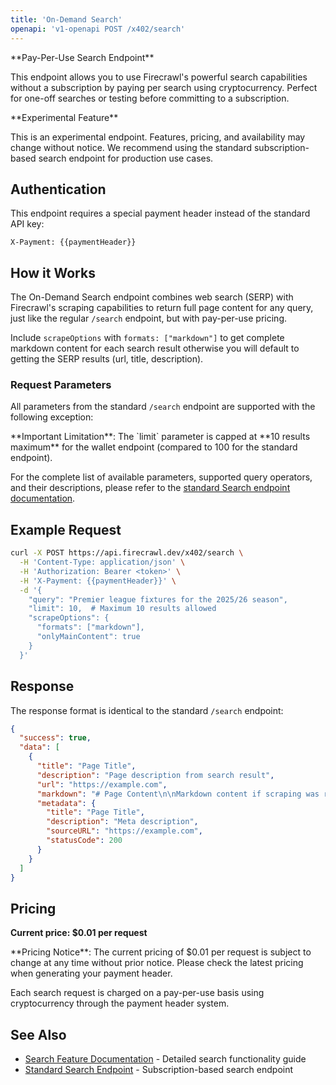 ```yaml
---
title: 'On-Demand Search'
openapi: 'v1-openapi POST /x402/search'
---
```


<Info>
**Pay-Per-Use Search Endpoint**

This endpoint allows you to use Firecrawl's powerful search capabilities without a subscription by paying per search using cryptocurrency. Perfect for one-off searches or testing before committing to a subscription.
</Info>

<Warning>
**Experimental Feature**

This is an experimental endpoint. Features, pricing, and availability may change without notice. We recommend using the standard subscription-based search endpoint for production use cases.
</Warning>

## Authentication

This endpoint requires a special payment header instead of the standard API key:

```
X-Payment: {{paymentHeader}}
```

## How it Works

The On-Demand Search endpoint combines web search (SERP) with Firecrawl's scraping capabilities to return full page content for any query, just like the regular `/search` endpoint, but with pay-per-use pricing.

Include `scrapeOptions` with `formats: ["markdown"]` to get complete markdown content for each search result otherwise you will default to getting the SERP results (url, title, description).

### Request Parameters

All parameters from the standard `/search` endpoint are supported with the following exception:

<Note>
**Important Limitation**: The `limit` parameter is capped at **10 results maximum** for the wallet endpoint (compared to 100 for the standard endpoint).
</Note>

For the complete list of available parameters, supported query operators, and their descriptions, please refer to the [standard Search endpoint documentation](/api-reference/endpoint/search).

## Example Request

```bash
curl -X POST https://api.firecrawl.dev/x402/search \
  -H 'Content-Type: application/json' \
  -H 'Authorization: Bearer <token>' \
  -H 'X-Payment: {{paymentHeader}}' \
  -d '{
    "query": "Premier league fixtures for the 2025/26 season",
    "limit": 10,  # Maximum 10 results allowed
    "scrapeOptions": {
      "formats": ["markdown"],
      "onlyMainContent": true
    }
  }'
```

## Response

The response format is identical to the standard `/search` endpoint:

```json
{
  "success": true,
  "data": [
    {
      "title": "Page Title",
      "description": "Page description from search result",
      "url": "https://example.com",
      "markdown": "# Page Content\n\nMarkdown content if scraping was requested...",
      "metadata": {
        "title": "Page Title",
        "description": "Meta description",
        "sourceURL": "https://example.com",
        "statusCode": 200
      }
    }
  ]
}
```

## Pricing

**Current price: $0.01 per request**

<Warning>
**Pricing Notice**: The current pricing of $0.01 per request is subject to change at any time without prior notice. Please check the latest pricing when generating your payment header.
</Warning>

Each search request is charged on a pay-per-use basis using cryptocurrency through the payment header system.

## See Also

- [Search Feature Documentation](/features/search) - Detailed search functionality guide
- [Standard Search Endpoint](/api-reference/endpoint/search) - Subscription-based search endpoint 